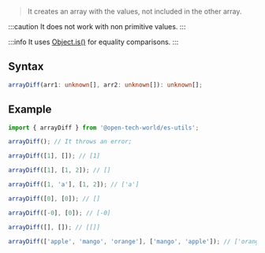 > It creates an array with the values, not included in the other array.

:::caution
It does not work with non primitive values.
:::

:::info
It uses [Object.is()](https://developer.mozilla.org/en-US/docs/Web/JavaScript/Reference/Global_Objects/Object/is) for equality comparisons.
:::

## Syntax

```ts
arrayDiff(arr1: unknown[], arr2: unknown[]): unknown[];
```

## Example

```ts
import { arrayDiff } from '@open-tech-world/es-utils';

arrayDiff(); // It throws an error;

arrayDiff([1], []); // [1]

arrayDiff([1], [1, 2]); // []

arrayDiff([1, 'a'], [1, 2]); // ['a']

arrayDiff([0], [0]); // []

arrayDiff([-0], [0]); // [-0]

arrayDiff([], []); // [[]]

arrayDiff(['apple', 'mango', 'orange'], ['mango', 'apple']); // ['orange']
```
